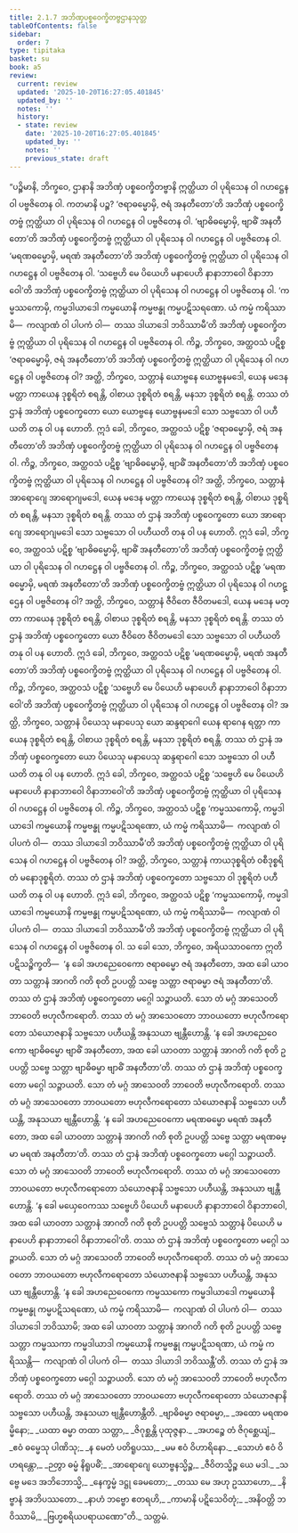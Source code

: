 ```yaml
---
title: 2.1.7 အဘိဏှပစ္စဝေက္ခိတဗ္ဗဌာနသုတ္တ
tableOfContents: false
sidebar:
  order: 7
type: tipitaka
basket: su
book: a5
review:
  current: review
  updated: '2025-10-20T16:27:05.401845'
  updated_by: ''
  notes: ''
  history:
  - state: review
    date: '2025-10-20T16:27:05.401845'
    updated_by: ''
    notes: ''
    previous_state: draft
---
```



<DynamicBreadcrumb />


<ReviewStatus review={frontmatter.review} showDetails={true} />

<HypothesisAnnotation frontmatter={frontmatter} />

<Division number="57" book="a5" e="ch" v="16" p="63">

<Paragraph number="359" book="a5">
“ပဉ္စိမာနိ, ဘိက္ခဝေ, ဌာနာနိ အဘိဏှံ ပစ္စဝေက္ခိတဗ္ဗာနိ ဣတ္ထိယာ ဝါ ပုရိသေန ဝါ ဂဟဋ္ဌေန ဝါ ပဗ္ဗဇိတေန ဝါ. ကတမာနိ ပဉ္စ? ‘ဇရာဓမ္မောမှိ, ဇရံ အနတီတော’တိ အဘိဏှံ ပစ္စဝေက္ခိတဗ္ဗံ ဣတ္ထိယာ ဝါ ပုရိသေန ဝါ ဂဟဋ္ဌေန ဝါ ပဗ္ဗဇိတေန ဝါ. ‘ဗျာဓိဓမ္မောမှိ, ဗျာဓိံ အနတီတော’တိ အဘိဏှံ ပစ္စဝေက္ခိတဗ္ဗံ ဣတ္ထိယာ ဝါ ပုရိသေန ဝါ ဂဟဋ္ဌေန ဝါ ပဗ္ဗဇိတေန ဝါ. ‘မရဏဓမ္မောမှိ, မရဏံ အနတီတော’တိ အဘိဏှံ ပစ္စဝေက္ခိတဗ္ဗံ ဣတ္ထိယာ ဝါ ပုရိသေန ဝါ ဂဟဋ္ဌေန ဝါ ပဗ္ဗဇိတေန ဝါ. ‘သဗ္ဗေဟိ မေ ပိယေဟိ မနာပေဟိ နာနာဘာဝေါ ဝိနာဘာဝေါ’တိ အဘိဏှံ ပစ္စဝေက္ခိတဗ္ဗံ ဣတ္ထိယာ ဝါ ပုရိသေန ဝါ ဂဟဋ္ဌေန ဝါ ပဗ္ဗဇိတေန ဝါ. ‘ကမ္မဿကောမှိ, ကမ္မဒါယာဒေါ ကမ္မယောနိ ကမ္မဗန္ဓု ကမ္မပဋိသရဏော. ယံ ကမ္မံ ကရိဿာမိ—  ကလျာဏံ ဝါ ပါပကံ ဝါ—  တဿ ဒါယာဒေါ ဘဝိဿာမီ’တိ အဘိဏှံ ပစ္စဝေက္ခိတဗ္ဗံ ဣတ္ထိယာ ဝါ ပုရိသေန ဝါ ဂဟဋ္ဌေန ဝါ ပဗ္ဗဇိတေန ဝါ.
</Paragraph>

<Paragraph number="360" book="a5">
ကိဉ္စ, ဘိက္ခဝေ, အတ္ထဝသံ ပဋိစ္စ ‘ဇရာဓမ္မောမှိ, ဇရံ အနတီတော’တိ အဘိဏှံ ပစ္စဝေက္ခိတဗ္ဗံ ဣတ္ထိယာ ဝါ ပုရိသေန ဝါ ဂဟဋ္ဌေန ဝါ ပဗ္ဗဇိတေန ဝါ? အတ္ထိ, ဘိက္ခဝေ, သတ္တာနံ ယောဗ္ဗနေ ယောဗ္ဗနမဒေါ, ယေန မဒေန မတ္တာ ကာယေန ဒုစ္စရိတံ စရန္တိ, ဝါစာယ ဒုစ္စရိတံ စရန္တိ, မနသာ ဒုစ္စရိတံ စရန္တိ. တဿ တံ ဌာနံ အဘိဏှံ ပစ္စဝေက္ခတော ယော ယောဗ္ဗနေ ယောဗ္ဗနမဒေါ သော သဗ္ဗသော ဝါ ပဟီယတိ တနု ဝါ ပန ဟောတိ. ဣဒံ ခေါ, ဘိက္ခဝေ, အတ္ထဝသံ ပဋိစ္စ ‘ဇရာဓမ္မောမှိ, ဇရံ အနတီတော’တိ အဘိဏှံ ပစ္စဝေက္ခိတဗ္ဗံ ဣတ္ထိယာ ဝါ ပုရိသေန ဝါ ဂဟဋ္ဌေန ဝါ ပဗ္ဗဇိတေန ဝါ.
</Paragraph>

<Paragraph number="361" book="a5">
ကိဉ္စ, ဘိက္ခဝေ, အတ္ထဝသံ ပဋိစ္စ ‘ဗျာဓိဓမ္မောမှိ, ဗျာဓိံ အနတီတော’တိ အဘိဏှံ ပစ္စဝေက္ခိတဗ္ဗံ ဣတ္ထိယာ ဝါ ပုရိသေန ဝါ ဂဟဋ္ဌေန ဝါ ပဗ္ဗဇိတေန ဝါ? အတ္ထိ, ဘိက္ခဝေ, သတ္တာနံ အာရောဂျေ အာရောဂျမဒေါ, ယေန မဒေန မတ္တာ ကာယေန ဒုစ္စရိတံ စရန္တိ, ဝါစာယ ဒုစ္စရိတံ စရန္တိ, မနသာ ဒုစ္စရိတံ စရန္တိ. တဿ တံ ဌာနံ အဘိဏှံ ပစ္စဝေက္ခတော ယော အာရောဂျေ အာရောဂျမဒေါ သော သဗ္ဗသော ဝါ ပဟီယတိ တနု ဝါ ပန ဟောတိ. ဣဒံ ခေါ, ဘိက္ခဝေ, အတ္ထဝသံ ပဋိစ္စ ‘ဗျာဓိဓမ္မောမှိ, ဗျာဓိံ အနတီတော’တိ အဘိဏှံ ပစ္စဝေက္ခိတဗ္ဗံ ဣတ္ထိယာ ဝါ ပုရိသေန ဝါ ဂဟဋ္ဌေန ဝါ ပဗ္ဗဇိတေန ဝါ.
</Paragraph>

<Paragraph number="362" book="a5">
ကိဉ္စ, ဘိက္ခဝေ, အတ္ထဝသံ ပဋိစ္စ ‘မရဏဓမ္မောမှိ, မရဏံ အနတီတော’တိ အဘိဏှံ ပစ္စဝေက္ခိတဗ္ဗံ ဣတ္ထိယာ ဝါ ပုရိသေန ဝါ ဂဟဋ္ဌေန ဝါ ပဗ္ဗဇိတေန ဝါ? အတ္ထိ, ဘိက္ခဝေ, သတ္တာနံ ဇီဝိတေ ဇီဝိတမဒေါ, ယေန မဒေန မတ္တာ ကာယေန ဒုစ္စရိတံ စရန္တိ, ဝါစာယ ဒုစ္စရိတံ စရန္တိ, မနသာ ဒုစ္စရိတံ စရန္တိ. တဿ တံ ဌာနံ အဘိဏှံ ပစ္စဝေက္ခတော ယော ဇီဝိတေ ဇီဝိတမဒေါ သော သဗ္ဗသော ဝါ ပဟီယတိ တနု ဝါ ပန ဟောတိ. ဣဒံ ခေါ, ဘိက္ခဝေ, အတ္ထဝသံ ပဋိစ္စ ‘မရဏဓမ္မောမှိ, မရဏံ အနတီတော’တိ အဘိဏှံ ပစ္စဝေက္ခိတဗ္ဗံ ဣတ္ထိယာ ဝါ ပုရိသေန ဝါ ဂဟဋ္ဌေန ဝါ ပဗ္ဗဇိတေန ဝါ.
</Paragraph>

<Paragraph number="363" book="a5">
ကိဉ္စ, ဘိက္ခဝေ, အတ္ထဝသံ ပဋိစ္စ ‘သဗ္ဗေဟိ မေ ပိယေဟိ မနာပေဟိ နာနာဘာဝေါ ဝိနာဘာဝေါ’တိ အဘိဏှံ ပစ္စဝေက္ခိတဗ္ဗံ ဣတ္ထိယာ ဝါ ပုရိသေန ဝါ ဂဟဋ္ဌေန ဝါ ပဗ္ဗဇိတေန ဝါ? အတ္ထိ, ဘိက္ခဝေ, သတ္တာနံ ပိယေသု မနာပေသု ယော ဆန္ဒရာဂေါ ယေန ရာဂေန ရတ္တာ ကာယေန ဒုစ္စရိတံ စရန္တိ, ဝါစာယ ဒုစ္စရိတံ စရန္တိ, မနသာ ဒုစ္စရိတံ စရန္တိ. တဿ တံ ဌာနံ အဘိဏှံ ပစ္စဝေက္ခတော ယော ပိယေသု မနာပေသု ဆန္ဒရာဂေါ သော သဗ္ဗသော ဝါ ပဟီယတိ တနု ဝါ ပန ဟောတိ. ဣဒံ ခေါ, ဘိက္ခဝေ, အတ္ထဝသံ ပဋိစ္စ ‘သဗ္ဗေဟိ မေ ပိယေဟိ မနာပေဟိ နာနာဘာဝေါ ဝိနာဘာဝေါ’တိ အဘိဏှံ ပစ္စဝေက္ခိတဗ္ဗံ ဣတ္ထိယာ ဝါ ပုရိသေန ဝါ ဂဟဋ္ဌေန ဝါ ပဗ္ဗဇိတေန ဝါ.
</Paragraph>

<Paragraph number="364" book="a5">
ကိဉ္စ, ဘိက္ခဝေ, အတ္ထဝသံ ပဋိစ္စ ‘ကမ္မဿကောမှိ, ကမ္မဒါယာဒေါ ကမ္မယောနိ ကမ္မဗန္ဓု ကမ္မပဋိသရဏော, ယံ ကမ္မံ ကရိဿာမိ—  ကလျာဏံ ဝါ ပါပကံ ဝါ—  တဿ ဒါယာဒေါ ဘဝိဿာမီ’တိ အဘိဏှံ ပစ္စဝေက္ခိတဗ္ဗံ ဣတ္ထိယာ ဝါ ပုရိသေန ဝါ ဂဟဋ္ဌေန ဝါ ပဗ္ဗဇိတေန ဝါ? အတ္ထိ, ဘိက္ခဝေ, သတ္တာနံ ကာယဒုစ္စရိတံ ဝစီဒုစ္စရိတံ မနောဒုစ္စရိတံ. တဿ တံ ဌာနံ အဘိဏှံ ပစ္စဝေက္ခတော သဗ္ဗသော ဝါ ဒုစ္စရိတံ ပဟီယတိ တနု ဝါ ပန ဟောတိ. ဣဒံ ခေါ, ဘိက္ခဝေ, အတ္ထဝသံ ပဋိစ္စ ‘ကမ္မဿကောမှိ, ကမ္မဒါယာဒေါ ကမ္မယောနိ ကမ္မဗန္ဓု ကမ္မပဋိသရဏော, ယံ ကမ္မံ ကရိဿာမိ—  ကလျာဏံ ဝါ ပါပကံ ဝါ—  တဿ ဒါယာဒေါ ဘဝိဿာမီ’တိ အဘိဏှံ ပစ္စဝေက္ခိတဗ္ဗံ ဣတ္ထိယာ ဝါ ပုရိသေန ဝါ ဂဟဋ္ဌေန ဝါ ပဗ္ဗဇိတေန ဝါ.
</Paragraph>

<Paragraph number="365" book="a5">
သ ခေါ သော, ဘိက္ခဝေ, အရိယသာဝကော ဣတိ ပဋိသဉ္စိက္ခတိ—  ‘န ခေါ အဟညေဝေကော ဇရာဓမ္မော ဇရံ အနတီတော, အထ ခေါ ယာဝတာ သတ္တာနံ အာဂတိ ဂတိ စုတိ ဥပပတ္တိ သဗ္ဗေ သတ္တာ ဇရာဓမ္မာ ဇရံ အနတီတာ’တိ. တဿ တံ ဌာနံ အဘိဏှံ ပစ္စဝေက္ခတော မဂ္ဂေါ သဉ္ဇာယတိ. သော တံ မဂ္ဂံ အာသေဝတိ ဘာဝေတိ ဗဟုလီကရောတိ. တဿ တံ မဂ္ဂံ အာသေဝတော ဘာဝယတော ဗဟုလီကရောတော သံယောဇနာနိ သဗ္ဗသော ပဟီယန္တိ အနုသယာ ဗျန္တီဟောန္တိ.
</Paragraph>

<Paragraph number="366" book="a5">
‘န ခေါ အဟညေဝေကော ဗျာဓိဓမ္မော ဗျာဓိံ အနတီတော, အထ ခေါ ယာဝတာ သတ္တာနံ အာဂတိ ဂတိ စုတိ ဥပပတ္တိ သဗ္ဗေ သတ္တာ ဗျာဓိဓမ္မာ ဗျာဓိံ အနတီတာ’တိ. တဿ တံ ဌာနံ အဘိဏှံ ပစ္စဝေက္ခတော မဂ္ဂေါ သဉ္ဇာယတိ. သော တံ မဂ္ဂံ အာသေဝတိ ဘာဝေတိ ဗဟုလီကရောတိ. တဿ တံ မဂ္ဂံ အာသေဝတော ဘာဝယတော ဗဟုလီကရောတော သံယောဇနာနိ သဗ္ဗသော ပဟီယန္တိ, အနုသယာ ဗျန္တီဟောန္တိ.
</Paragraph>

<Paragraph number="367" book="a5">
‘န ခေါ အဟညေဝေကော မရဏဓမ္မော မရဏံ အနတီတော, အထ ခေါ ယာဝတာ သတ္တာနံ အာဂတိ ဂတိ စုတိ ဥပပတ္တိ သဗ္ဗေ သတ္တာ မရဏဓမ္မာ မရဏံ အနတီတာ’တိ. တဿ တံ ဌာနံ အဘိဏှံ ပစ္စဝေက္ခတော မဂ္ဂေါ သဉ္ဇာယတိ. သော တံ မဂ္ဂံ အာသေဝတိ ဘာဝေတိ ဗဟုလီကရောတိ. တဿ တံ မဂ္ဂံ အာသေဝတော ဘာဝယတော ဗဟုလီကရောတော သံယောဇနာနိ သဗ္ဗသော ပဟီယန္တိ, အနုသယာ ဗျန္တီဟောန္တိ.
</Paragraph>

<Paragraph number="368" book="a5">
‘န ခေါ မယှေဝေကဿ သဗ္ဗေဟိ ပိယေဟိ မနာပေဟိ နာနာဘာဝေါ ဝိနာဘာဝေါ, အထ ခေါ ယာဝတာ သတ္တာနံ အာဂတိ ဂတိ စုတိ ဥပပတ္တိ သဗ္ဗေသံ သတ္တာနံ ပိယေဟိ မနာပေဟိ နာနာဘာဝေါ ဝိနာဘာဝေါ’တိ. တဿ တံ ဌာနံ အဘိဏှံ ပစ္စဝေက္ခတော မဂ္ဂေါ သဉ္ဇာယတိ. သော တံ မဂ္ဂံ အာသေဝတိ ဘာဝေတိ ဗဟုလီကရောတိ. တဿ တံ မဂ္ဂံ အာသေဝတော ဘာဝယတော ဗဟုလီကရောတော သံယောဇနာနိ သဗ္ဗသော ပဟီယန္တိ, အနုသယာ ဗျန္တီဟောန္တိ.
</Paragraph>

<Paragraph number="369" book="a5">
‘န ခေါ အဟညေဝေကော ကမ္မဿကော ကမ္မဒါယာဒေါ ကမ္မယောနိ ကမ္မဗန္ဓု ကမ္မပဋိသရဏော, ယံ ကမ္မံ ကရိဿာမိ—  ကလျာဏံ ဝါ ပါပကံ ဝါ—  တဿ ဒါယာဒေါ ဘဝိဿာမိ; အထ ခေါ ယာဝတာ သတ္တာနံ အာဂတိ ဂတိ စုတိ ဥပပတ္တိ သဗ္ဗေ သတ္တာ ကမ္မဿကာ ကမ္မဒါယာဒါ ကမ္မယောနိ ကမ္မဗန္ဓု ကမ္မပဋိသရဏာ, ယံ ကမ္မံ ကရိဿန္တိ—  ကလျာဏံ ဝါ ပါပကံ ဝါ—  တဿ ဒါယာဒါ ဘဝိဿန္တီ’တိ. တဿ တံ ဌာနံ အဘိဏှံ ပစ္စဝေက္ခတော မဂ္ဂေါ သဉ္ဇာယတိ. သော တံ မဂ္ဂံ အာသေဝတိ ဘာဝေတိ ဗဟုလီကရောတိ. တဿ တံ မဂ္ဂံ အာသေဝတော ဘာဝယတော ဗဟုလီကရောတော သံယောဇနာနိ သဗ္ဗသော ပဟီယန္တိ, အနုသယာ ဗျန္တီဟောန္တီတိ.
</Paragraph>

<Paragraph number="370" type="verses" book="a5">
_ဗျာဓိဓမ္မာ ဇရာဓမ္မာ,_  
_အထော မရဏဓမ္မိနော;_  
_ယထာ ဓမ္မာ တထာ သတ္တာ,_  
_ဇိဂုစ္ဆန္တိ ပုထုဇ္ဇနာ._  

</Paragraph>

<Paragraph number="371" type="verses" book="a5">
_အဟဉ္စေ တံ ဇိဂုစ္ဆေယျံ,_  
_ဧဝံ ဓမ္မေသု ပါဏိသု;_  
_န မေတံ ပတိရူပဿ,_  
_မမ ဧဝံ ဝိဟာရိနော._  

</Paragraph>

<Paragraph number="372" type="verses" book="a5">
_သောဟံ ဧဝံ ဝိဟရန္တော,_  
_ဉတွာ ဓမ္မံ နိရူပဓိံ;_  
_အာရောဂျေ ယောဗ္ဗနသ္မိဉ္စ,_  
_ဇီဝိတသ္မိဉ္စ ယေ မဒါ._  

</Paragraph>

<Paragraph number="373" type="verses" book="a5">
_သဗ္ဗေ မဒေ အဘိဘောသ္မိ,_  
_နေက္ခမ္မံ ဒဋ္ဌု ခေမတော;_  
_တဿ မေ အဟု ဥဿာဟော,_  
_နိဗ္ဗာနံ အဘိပဿတော._  

</Paragraph>

<Paragraph number="374" type="verses" book="a5">
_နာဟံ ဘဗ္ဗော ဧတရဟိ,_  
_ကာမာနိ ပဋိသေဝိတုံ;_  
_အနိဝတ္တိ ဘဝိဿာမိ,_  
_ဗြဟ္မစရိယပရာယဏော”တိ._  


</Paragraph>
</Division>

<Paragraph number="375" type="center" book="a5">
သတ္တမံ.
</Paragraph>